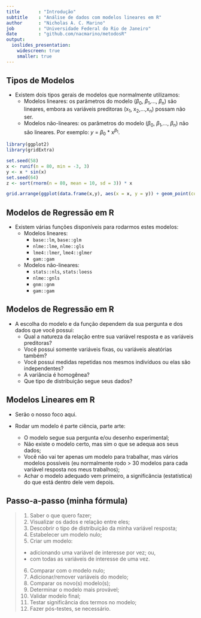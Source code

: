```yaml
---
title       : "Introdução"
subtitle    : "Análise de dados com modelos lineares em R"
author      : "Nicholas A. C. Marino"
job         : "Universidade Federal do Rio de Janeiro"
date        : "github.com/nacmarino/metodosR"
output:
  ioslides_presentation:
    widescreen: true
    smaller: true
---
```


## Tipos de Modelos    

* Existem dois tipos gerais de modelos que normalmente utilizamos:
    + Modelos lineares: os parâmetros do modelo ($\beta$~0~, $\beta$~1~,..., $\beta$~n~) são lineares, embora as variáveis preditoras (x~1~, x~2~,...,x~n~) possam não ser.  
    + Modelos não-lineares: os parâmetros do modelo ($\beta$~0~, $\beta$~1~,..., $\beta$~n~) não são lineares. Por exemplo: _y_ = $\beta$~0~ * x^$\beta$~1~^.
    
```r
library(ggplot2)
library(gridExtra)

set.seed(58)  
x <- runif(n = 80, min = -3, 3)
y <- x * sin(x)
set.seed(64)
z <- sort(rnorm(n = 80, mean = 10, sd = 3)) * x

grid.arrange(ggplot(data.frame(x,y), aes(x = x, y = y)) + geom_point(colour = "blue") + theme_bw(), ggplot(data.frame(x,z), aes(x = x, y = z)) + geom_point(colour = "red") + theme_bw(), nrow = 1)
```

## Modelos de Regressão em R  

* Existem várias funções disponíveis para rodarmos estes modelos:  
    + Modelos lineares: 
        - `base::lm`, `base::glm`
        - `nlme::lme`, `nlme::gls`
        - `lme4::lmer`, `lme4::glmer`
        - `gam::gam`  
    + Modelos não-lineares: 
        - `stats::nls`, `stats:loess`   
        - `nlme::gnls`  
        - `gnm::gnm`  
        - `gam::gam`  
        
## Modelos de Regressão em R  

* A escolha do modelo e da função dependem da sua pergunta e dos dados que você possui:   
    + Qual a natureza da relação entre sua variável resposta e as variáveis preditoras?  
    + Você possui somente variáveis fixas, ou variáveis aleatórias também?  
    + Você possui medidas repetidas nos mesmos indivíduos ou elas são independentes?  
    + A variância é homogênea?  
    + Que tipo de distribuição segue seus dados?  

## Modelos Lineares em R  

* Serão o nosso foco aqui.    
  
* Rodar um modelo é parte ciência, parte arte:  
    + O modelo segue sua pergunta e/ou desenho experimental;
    + Não existe o modelo certo, mas sim o que se adequa aos seus dados;
    + Você não vai ter apenas um modelo para trabalhar, mas vários modelos possíveis (eu normalmente rodo > 30 modelos para cada variável resposta nos meus trabalhos);
    + Achar o modelo adequado vem primeiro, a significância (estatística) do que está dentro dele vem depois.  
    
## Passo-a-passo (minha fórmula)  

> 1. Saber o que quero fazer;  
> 2. Visualizar os dados e relação entre eles;
> 3. Descobrir o tipo de distribuição da minha variável resposta;
> 4. Estabelecer um modelo nulo;  
> 5. Criar um modelo:  
    + adicionando uma variável de interesse por vez; ou,  
    + com todas as variáveis de interesse de uma vez.  
> 6. Comparar com o modelo nulo;  
> 7. Adicionar/remover variáveis do modelo;  
> 8. Comparar os novo(s) modelo(s);  
> 9. Determinar o modelo mais provável;
> 10. Validar modelo final;
> 11. Testar significância dos termos no modelo;  
> 12. Fazer pós-testes, se necessário.
